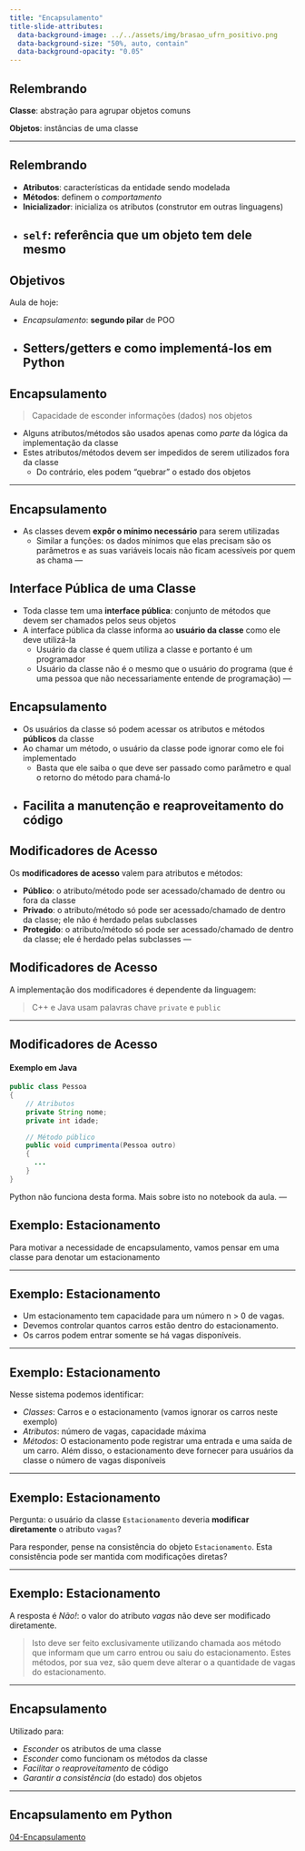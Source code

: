 ```yaml
---
title: "Encapsulamento"
title-slide-attributes:
  data-background-image: ../../assets/img/brasao_ufrn_positivo.png
  data-background-size: "50%, auto, contain"
  data-background-opacity: "0.05"
---
```


## Relembrando

**Classe**: abstração para agrupar objetos comuns

**Objetos**: instâncias de uma classe

---

## Relembrando

- **Atributos**: características da entidade sendo modelada
- **Métodos**: definem o *comportamento*
- **Inicializador**: inicializa os atributos (construtor em outras linguagens)
- `self`: referência que um objeto tem dele mesmo
---

## Objetivos

Aula de hoje:

  - _Encapsulamento_: __segundo pilar__ de POO
  - Setters/getters e como implementá-los em Python
---

## Encapsulamento

> Capacidade de esconder informações (dados) nos objetos

- Alguns atributos/métodos são usados apenas como *parte*
  da lógica da implementação da classe
- Estes atributos/métodos devem ser impedidos de 
  serem utilizados fora da classe
  - Do contrário, eles podem "quebrar" o estado dos objetos

---

## Encapsulamento

- As classes devem __expôr o mínimo necessário__ para serem utilizadas
    -  Similar a funções: os dados mínimos que elas precisam são os parâmetros
       e as suas variáveis locais não ficam acessíveis por quem as chama
---

## Interface Pública de uma Classe

- Toda classe tem uma **interface pública**: conjunto de métodos
  que devem ser chamados pelos seus objetos
- A interface pública da classe informa ao **usuário da classe**
  como ele deve utilizá-la
    - Usuário da classe é quem utiliza a classe e portanto é
      um programador
    - Usuário da classe não é o mesmo que o usuário do programa
      (que é uma pessoa que não necessariamente entende de programação)
---

## Encapsulamento

- Os usuários da classe só podem acessar os atributos e
  métodos **públicos** da classe
- Ao chamar um método, o usuário da classe pode ignorar
  como ele foi implementado
  - Basta que ele saiba o que deve ser passado como parâmetro
    e qual o retorno do método para chamá-lo
- Facilita a manutenção e reaproveitamento do código
---

## Modificadores de Acesso

Os __modificadores de acesso__ valem para atributos e métodos:

- __Público__:  o atributo/método pode ser acessado/chamado de dentro ou
  fora da classe
- __Privado__: o atributo/método só pode ser acessado/chamado de dentro da
  classe; ele não é herdado pelas subclasses
- __Protegido__: o atributo/método só pode ser acessado/chamado de dentro da
  classe; ele é herdado pelas subclasses
---

## Modificadores de Acesso

A implementação dos modificadores é dependente da linguagem:

> C++ e Java usam palavras chave `private` e `public`

---

## Modificadores de Acesso
#### Exemplo em Java

```java
public class Pessoa
{
    // Atributos
    private String nome;
    private int idade;

    // Método público
    public void cumprimenta(Pessoa outro)
    {
      ...
    }
}
```

Python não funciona desta forma. Mais sobre isto no
notebook da aula. 
---

## Exemplo: Estacionamento

Para motivar a necessidade de encapsulamento, vamos pensar em
uma classe para denotar um estacionamento

---

## Exemplo: Estacionamento

- Um estacionamento tem capacidade para um número n > 0 de vagas. 
- Devemos controlar quantos carros estão dentro do estacionamento. 
- Os carros podem entrar somente se há vagas disponíveis.

---

## Exemplo: Estacionamento

Nesse sistema podemos identificar:

- _Classes_: Carros e o estacionamento (vamos ignorar os carros neste exemplo)
- _Atributos_: número de vagas, capacidade máxima
- _Métodos_: O estacionamento pode registrar uma entrada e uma saída de um carro.
             Além disso, o estacionamento deve fornecer para usuários da classe
             o número de vagas disponíveis

--- 

## Exemplo: Estacionamento

Pergunta: o usuário da classe `Estacionamento` deveria __modificar diretamente__
o atributo `vagas`?

Para responder, pense na consistência do objeto 
`Estacionamento`. Esta consistência pode ser mantida com modificações diretas?

---

## Exemplo: Estacionamento

A resposta é *Não!*: o valor do atributo _vagas_ não deve ser modificado diretamente.

> Isto deve ser feito exclusivamente utilizando chamada aos método
> que informam que um carro entrou ou saiu do estacionamento.
> Estes métodos, por sua vez, são quem deve alterar o a quantidade
> de vagas do estacionamento.

---

## Encapsulamento

Utilizado para:

- *Esconder* os atributos de uma classe
- *Esconder* como funcionam os métodos da classe
- *Facilitar o reaproveitamento* de código
- *Garantir a consistência* (do estado) dos objetos

---

## Encapsulamento em Python
[04-Encapsulamento](04-Encapsulamento.ipynb)
